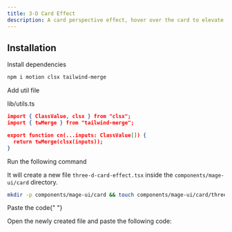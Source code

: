 ```yaml
---
title: 3-D Card Effect
description: A card perspective effect, hover over the card to elevate card elements.
---
```


<ComponentPreview name="card-threedcardeffect--docs" />

## Installation

<Steps>
<Step>Install dependencies</Step>

```bash
npm i motion clsx tailwind-merge
```

<Step>Add util file</Step>

lib/utils.ts

```json
import { ClassValue, clsx } from "clsx";
import { twMerge } from "tailwind-merge";

export function cn(...inputs: ClassValue[]) {
  return twMerge(clsx(inputs));
}

```

<Step>Run the following command</Step>

It will create a new file `three-d-card-effect.tsx` inside the `components/mage-ui/card` directory.

```bash
mkdir -p components/mage-ui/card && touch components/mage-ui/card/three-d-card-effect.tsx
```

<Step>Paste the code</Step>{" "}

Open the newly created file and paste the following code:

```jsx file=<rootDir>/mage-ui/card/three-d-card-effect.tsx

```

</Steps>
